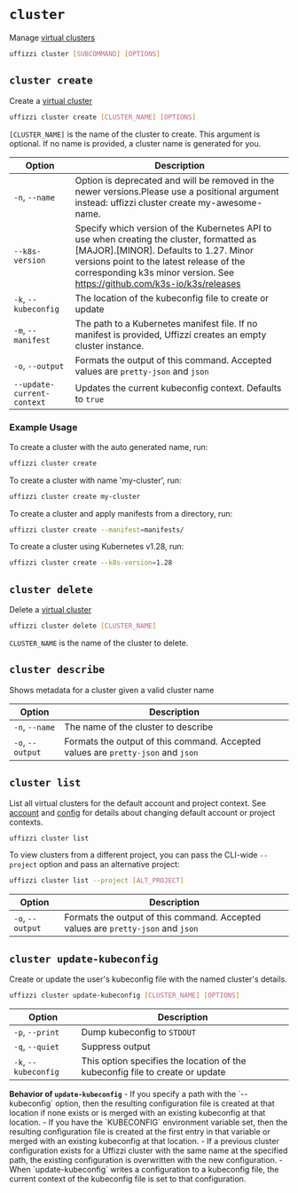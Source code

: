 
# `cluster`

Manage [virtual clusters](/core-concepts/ephemeral-environments/virtual-clusters)

``` bash
uffizzi cluster [SUBCOMMAND] [OPTIONS]
```

## `cluster create`

Create a [virtual cluster](../topics/virtual-clusters.md)

``` bash
uffizzi cluster create [CLUSTER_NAME] [OPTIONS]
```

`[CLUSTER_NAME]` is the name of the cluster to create. This argument is optional. If no name is provided, a cluster name 
is generated for you.

| Option                    | Description                                                                                |
| --------------------------|------------------------------------------------------------------------------------------- |
| `-n`, `--name`            | Option is deprecated and will be removed in the newer versions.Please use a positional argument instead: uffizzi cluster create my-awesome-name.   |
| `--k8s-version`           | Specify which version of the Kubernetes API to use when creating the cluster, formatted as [MAJOR].[MINOR]. Defaults to 1.27. Minor versions point to the latest release of the corresponding k3s minor version. See https://github.com/k3s-io/k3s/releases |
| `-k`, `--kubeconfig`      | The location of the kubeconfig file to create or update                                    |
| `-m`, `--manifest`        | The path to a Kubernetes manifest file. If no manifest is provided, Uffizzi creates an empty cluster instance. |
| `-o`, `--output`          | Formats the output of this command. Accepted values are `pretty-json` and `json`           |
| `--update-current-context`| Updates the current kubeconfig context. Defaults to `true`                                 |

### Example Usage

To create a cluster with the auto generated name, run:  

``` bash copy
uffizzi cluster create
```

To create a cluster with name 'my-cluster', run:

``` bash copy
uffizzi cluster create my-cluster
```

To create a cluster and apply manifests from a directory, run:  

``` bash copy
uffizzi cluster create --manifest=manifests/
```

To create a cluster using Kubernetes v1.28, run:  

``` bash copy
uffizzi cluster create --k8s-version=1.28
```

## `cluster delete`

Delete a [virtual cluster](../topics/virtual-clusters.md)

``` bash
uffizzi cluster delete [CLUSTER_NAME]
```

`CLUSTER_NAME` is the name of the cluster to delete.

## `cluster describe`

Shows metadata for a cluster given a valid cluster name  

| Option                    | Description                                                                                |
| --------------------------|------------------------------------------------------------------------------------------- |
| `-n`, `--name`            | The name of the cluster to describe                                                        |
| `-o`, `--output`          | Formats the output of this command. Accepted values are `pretty-json` and `json`           |


## `cluster list`

List all virtual clusters for the default account and project context. See [account](cli.md#account) and [config](cli.md#config) for details about changing default account or project contexts.

``` bash
uffizzi cluster list
```

To view clusters from a different project, you can pass the CLI-wide `--project` option and pass an alternative project:

``` bash
uffizzi cluster list --project [ALT_PROJECT]
```

| Option                    | Description                                                                                |
| --------------------------|------------------------------------------------------------------------------------------- |
| `-o`, `--output`          | Formats the output of this command. Accepted values are `pretty-json` and `json`           |

## `cluster update-kubeconfig`

Create or update the user's kubeconfig file with the named cluster's details.

``` bash
uffizzi cluster update-kubeconfig [CLUSTER_NAME] [OPTIONS]
```

| Option                    | Description                                                                                |
| --------------------------|------------------------------------------------------------------------------------------- |
| `-p`, `--print`           | Dump kubeconfig to `STDOUT`                                                                |
| `-q`, `--quiet`           | Suppress output                                                                            |
| `-k`, `--kubeconfig`      | This option specifies the location of the kubeconfig file to create or update              |

<Callout>
    <b>Behavior of <code>update-kubeconfig</code></b>
    - If you specify a path with the `--kubeconfig` option, then the resulting configuration file is created at that location if none exists or is merged with an existing kubeconfig at that location.  
    - If you have the `KUBECONFIG` environment variable set, then the resulting configuration file is created at the first entry in that variable or merged with an existing kubeconfig at that location.  
    - If a previous cluster configuration exists for a Uffizzi cluster with the same name at the specified path, the existing configuration is overwritten with the new configuration.  
    - When `update-kubeconfig` writes a configuration to a kubeconfig file, the current context of the kubeconfig file is set to that configuration.
</Callout>
